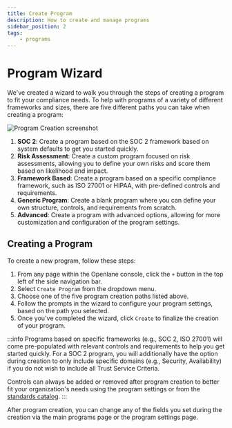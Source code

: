 ```yaml
---
title: Create Program
description: How to create and manage programs
sidebar_position: 2
tags:
    - programs
---
```


# Program Wizard

We've created a wizard to walk you through the steps of creating a program to fit your compliance needs. To help with programs of a variety of different frameworks and sizes, there are five different paths you can take when creating a program:

![Program Creation screenshot](../../../../static/img/screenshots/program/create_program.png)

1. **SOC 2**: Create a program based on the SOC 2 framework based on system defaults to get you started quickly.
1. **Risk Assessment**: Create a custom program focused on risk assessments, allowing you to define your own risks and score them based on likelihood and impact.
1. **Framework Based**: Create a program based on a specific compliance framework, such as ISO 27001 or HIPAA, with pre-defined controls and requirements.
1. **Generic Program**: Create a blank program where you can define your own structure, controls, and requirements from scratch.
1. **Advanced**: Create a program with advanced options, allowing for more customization and configuration of the program settings.


## Creating a Program

To create a new program, follow these steps:

1. From any page within the Openlane console, click the `+` button in the top left of the side navigation bar.
1. Select `Create Program` from the dropdown menu.
1. Choose one of the five program creation paths listed above.
1. Follow the prompts in the wizard to configure your program settings, based on the path you selected.
1. Once you've completed the wizard, click `Create` to finalize the creation of your program.

:::info
Programs based on specific frameworks (e.g., SOC 2, ISO 27001) will come pre-populated with relevant controls and requirements to help you get started quickly. For a SOC 2 program, you will additionally have the option during creation to only include specific domains (e.g., Security, Availability) if you do not wish to include all Trust Service Criteria.

Controls can always be added or removed after program creation to better fit your organization's needs using the program settings or from the [standards catalog](https://console.theopenlane.io/standards).
:::

After program creation, you can change any of the fields you set during the creation via the main programs page or the program settings page.

